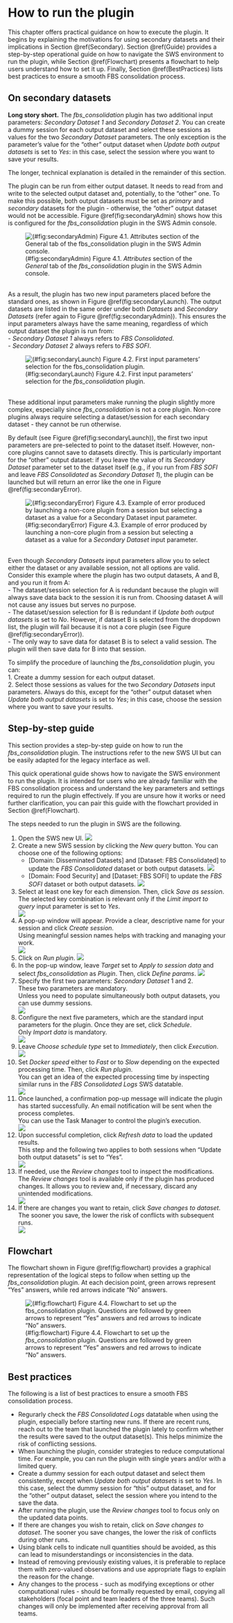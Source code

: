 
# How to run the plugin {#RunPlugin}

This chapter offers practical guidance on how to execute the plugin. It begins by explaining the motivations for using secondary datasets and their implications in Section \@ref(Secondary). Section \@ref(Guide) provides a step-by-step operational guide on how to navigate the SWS environment to run the plugin, while Section \@ref(Flowchart) presents a flowchart to help users understand how to set it up. Finally, Section \@ref(BestPractices) lists best practices to ensure a smooth FBS consolidation process.



## On secondary datasets {#Secondary}

**Long story short.** The *fbs_consolidation* plugin has two additional input parameters: *Secondary Dataset 1* and *Secondary Dataset 2*. You can create a dummy session for each output dataset and select these sessions as values for the two *Secondary Dataset* parameters. The only exception is the parameter's value for the "other" output dataset when *Update both output datasets* is set to *Yes*: in this case, select the session where you want to save your results. 

The longer, technical explanation is detailed in the remainder of this section.

The plugin can be run from either output dataset. It needs to read from and write to the selected output dataset and, potentially, to the "other" one. To make this possible, both output datasets must be set as *primary* and *secondary* datasets for the plugin - otherwise, the "other" output dataset would not be accessible. Figure \@ref(fig:secondaryAdmin) shows how this is configured for the *fbs_consolidation* plugin in the SWS Admin console.

![(\#fig:secondaryAdmin) Figure 4.1. *Attributes* section of the *General* tab of the *fbs_consolidation* plugin in the SWS Admin console.](./images/fbs_secondary_admin.png)

\
As a result, the plugin has two new input parameters placed before the standard ones, as shown in Figure \@ref(fig:secondaryLaunch). The output datasets are listed in the same order under both *Datasets* and *Secondary Datasets* (refer again to Figure \@ref(fig:secondaryAdmin)). This ensures the input parameters always have the same meaning, regardless of which output dataset the plugin is run from:\
- *Secondary Dataset 1* always refers to *FBS Consolidated*.\
- *Secondary Dataset 2* always refers to *FBS SOFI*. 

![(\#fig:secondaryLaunch) Figure 4.2. First input parameters' selection for the *fbs_consolidation* plugin.](./images/fbs_secondary_launch.png)

\
These additional input parameters make running the plugin slightly more complex, especially since *fbs_consolidation* is not a core plugin. Non-core plugins always require selecting a dataset/session for each secondary dataset - they cannot be run otherwise.

By default (see Figure \@ref(fig:secondaryLaunch)), the first two input parameters are pre-selected to point to the dataset itself. However, non-core plugins cannot save to datasets directly. This is particularly important for the "other" output dataset: if you leave the value of its *Secondary Dataset* parameter set to the dataset itself (e.g., if you run from *FBS SOFI* and leave *FBS Consolidated* as *Secondary Dataset 1*), the plugin can be launched but will return an error like the one in Figure \@ref(fig:secondaryError).

![(\#fig:secondaryError) Figure 4.3. Example of error produced by launching a non-core plugin from a session but selecting a dataset as a value for a *Secondary Dataset* input parameter.](./images/fbs_secondary_error.png)

\
Even though *Secondary Datasets* input parameters allow you to select either the dataset or any available session, not all options are valid. Consider this example where the plugin has two output datasets, A and B, and you run it from A:\
- The dataset/session selection for A is redundant because the plugin will always save data back to the session it is run from. Choosing dataset A will not cause any issues but serves no purpose.\
- The dataset/session selection for B is redundant if *Update both output datasets* is set to *No*. However, if dataset B is selected from the dropdown list, the plugin will fail because it is not a core plugin (see Figure \@ref(fig:secondaryError)).\
- The only way to save data for dataset B is to select a valid session. The plugin will then save data for B into that session.\

To simplify the procedure of launching the *fbs_consolidation* plugin, you can:\
1. Create a dummy session for each output dataset.\
2. Select those sessions as values for the two *Secondary Datasets* input parameters. Always do this, except for the "other" output dataset when *Update both output datasets* is set to *Yes*; in this case, choose the session where you want to save your results. 



## Step-by-step guide {#Guide}

This section provides a step-by-step guide on how to run the *fbs_consolidation* plugin. The instructions refer to the new SWS UI but can be easily adapted for the legacy interface as well.

This quick operational guide shows how to navigate the SWS environment to run the plugin. It is intended for users who are already familiar with the FBS consolidation process and understand the key parameters and settings required to run the plugin effectively. If you are unsure how it works or need further clarification, you can pair this guide with the flowchart provided in Section \@ref(Flowchart).

The steps needed to run the plugin in SWS are the following.

1. Open the SWS new UI.
![](./images/fbs_guide1.png)
1. Create a new SWS session by clicking the *New query* button. You can choose one of the following options:
    - [Domain: Disseminated Datasets] and [Dataset: FBS Consolidated] to update the *FBS Consolidated* dataset or both output datasets.
    ![](./images/fbs_guide2.png)
    - [Domain: Food Security] and [Dataset: FBS SOFI] to update the *FBS SOFI* dataset or both output datasets.
    ![](./images/fbs_guide2bis.png)
1. Select at least one key for each dimension. Then, click *Save as session*.
<div class="note">
The selected key combination is relevant only if the *Limit import to query* input parameter is set to *Yes*.</div>
![](./images/fbs_guide3.png)
1. A pop-up window will appear. Provide a clear, descriptive name for your session and click *Create session*. 
<div class="tip">
Using meaningful session names helps with tracking and managing your work.</div>
![](./images/fbs_guide4.png)
1. Click on *Run plugin*.
![](./images/fbs_guide5.png)
1. In the pop-up window, leave *Target* set to *Apply to session data* and select *fbs_consolidation* as *Plugin*. Then, click *Define params*.
![](./images/fbs_guide6.png)
1. Specify the first two parameters: *Secondary Dataset* 1 and 2.
<div class="note">
These two parameters are mandatory.</div>
<div class="tip">
Unless you need to populate simultaneously both output datasets, you can use dummy sessions.</div>
![](./images/fbs_guide7.png)
1. Configure the next five parameters, which are the standard input parameters for the plugin. Once they are set, click *Schedule*. 
<div class="note">
Only *Import data* is mandatory.</div>
![](./images/fbs_guide8.png)
1. Leave *Choose schedule type* set to *Immediately*, then click *Execution*. 
![](./images/fbs_guide9.png)
1. Set *Docker speed* either to *Fast* or to *Slow* depending on the expected processing time. Then, click *Run plugin*.
<div class="tip">
You can get an idea of the expected processing time by inspecting similar runs in the *FBS Consolidated Logs* SWS datatable.</div>
![](./images/fbs_guide10.png)
1. Once launched, a confirmation pop-up message will indicate the plugin has started successfully. An email notification will be sent when the process completes.
<div class="tip">
You can use the Task Manager to control the plugin's execution.</div>
![](./images/fbs_guide11.png)
1. Upon successful completion, click *Refresh data* to load the updated results.
<div class="note">
This step and the following two applies to both sessions when "Update both output datasets" is set to "Yes".</div>
![](./images/fbs_guide12.png)
1. If needed, use the *Review changes* tool to inspect the modifications. 
<div class="note">
The *Review changes* tool is available only if the plugin has produced changes. It allows you to review and, if necessary, discard any unintended modifications.</div>
![](./images/fbs_guide13.png)
1. If there are changes you want to retain, click *Save changes to dataset*. 
<div class="tip">
The sooner you save, the lower the risk of conflicts with subsequent runs.</div>
![](./images/fbs_guide14.png)



## Flowchart {#Flowchart}

The flowchart shown in Figure \@ref(fig:flowchart) provides a graphical representation of the logical steps to follow when setting up the *fbs_consolidation* plugin. At each decision point, green arrows represent "Yes" answers, while red arrows indicate "No" answers.

![(\#fig:flowchart) Figure 4.4. Flowchart to set up the *fbs_consolidation* plugin. Questions are followed by green arrows to represent "Yes" answers and red arrows to indicate "No" answers.](./images/fbs_flowchart.png)



## Best practices {#BestPractices}

The following is a list of best practices to ensure a smooth FBS consolidation process.

- Regurarly check the *FBS Consolidated Logs* datatable when using the plugin, especially before starting new runs. If there are recent runs, reach out to the team that launched the plugin lately to confirm whether the results were saved to the output dataset(s). This helps minimize the risk of conflicting sessions.
- When launching the plugin, consider strategies to reduce computational time. For example, you can run the plugin with single years and/or with a limited query.
- Create a dummy session for each output dataset and select them consistently, except when *Update both output datasets* is set to *Yes*. In this case, select the dummy session for "this" output dataset, and for the "other" output dataset, select the session where you intend to the save the data.
- After running the plugin, use the *Review changes* tool to focus only on the updated data points.
- If there are changes you wish to retain, click on *Save changes to dataset*. The sooner you save changes, the lower the risk of conflicts during other runs. 
- Using blank cells to indicate null quantities should be avoided, as this can lead to misunderstandings or inconsistencies in the data.
- Instead of removing previously existing values, it is preferable to replace them with zero-valued observations and use appropriate flags to explain the reason for the change.
- Any changes to the process - such as modifying exceptions or other computational rules - should be formally requested by email, copying all stakeholders (focal point and team leaders of the three teams). Such changes will only be implemented after receiving approval from all teams.








